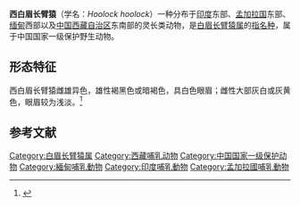 {{Speciesbox
| name = 西白眉长臂猿
| image =Hoolock hoolock 001.jpg
| image_caption =雌性（前）和雄性（后）
| status =EN
| status_system = IUCN3.1
| status_ref = <ref name=iucn>{{cite iucn |title=''Hoolock hoolock'' |author=Brockelman，W.; Molur，S.; Geissmann，T. (2019)|author-link=BirdLife International |year=2019|page=e.T39876A17968083}}</ref>
| genus = Hoolock
| species = hoolock
| authority = [[理查德·哈伦|Harlan]]，1915
| synonyms =* ''Simia golock'' <small>Bechstein 1795</small>
* ''Hylobates hoolock'' <small>(Harlan，1834)</small>
* ''Bunopithecus hoolock'' <small>(Harlan，1834)</small>
* ''Bunopithecus hoolock hoolock'' <small>(Harlan，1834)</small>
* ''Hylobates fuscus'' <small>Winslow Lewis，1834</small> 
* ''Hylobates choromandus'' <small>Ogilby，1837</small>
* ''Hylobates scyritus'' <small>Ogilby，1840</small>
| range_map = Western Hoolock Gibbon area.png
| range_map_caption = 西白眉长臂猿分布图
}}
'''西白眉长臂猿'''（学名：''Hoolock hoolock''）一种分布于[[印度|印度]]东部、[[孟加拉国|孟加拉国]]东部、[[缅甸|缅甸]]西部以及[[中国|中国]][[西藏自治区|西藏自治区]]东南部的灵长类动物，是[[白眉长臂猿属|白眉长臂猿属]]的[[模式种|指名种]]，属于中国国家一级保护野生动物。

==形态特征==
西白眉长臂猿雌雄异色，雄性褐黑色或暗褐色，具白色眼眉；雌性大部灰白或灰黄色，眼眉较为浅淡。<ref>{{cite web |title=白眉长臂猿 |url=http://www.zoology.csdb.cn/taxon/%7B64B112DD-B204-4142-B0DF-6AB61E52E16E%7D |website=中国动物主题数据库 |accessdate=2021-03-08}}</ref>

==参考文献==
{{reflist}}
{{長臂猿科}}
{{Taxonbar|from=Q577084}}
[[Category:白眉长臂猿属|Category:白眉长臂猿属]]
[[Category:西藏哺乳动物|Category:西藏哺乳动物]]
[[Category:中国国家一级保护动物|Category:中国国家一级保护动物]]
[[Category:緬甸哺乳動物|Category:緬甸哺乳動物]]
[[Category:印度哺乳動物|Category:印度哺乳動物]]
[[Category:孟加拉國哺乳動物|Category:孟加拉國哺乳動物]]